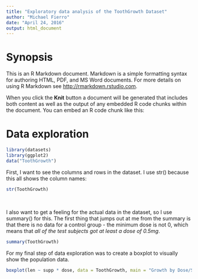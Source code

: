 ```yaml
---
title: "Exploratory data analysis of the ToothGrowth Dataset"
author: "Michael Fierro"
date: "April 24, 2016"
output: html_document
---
```


# Synopsis
This is an R Markdown document. Markdown is a simple formatting syntax for authoring HTML, PDF, and MS Word documents. For more details on using R Markdown see <http://rmarkdown.rstudio.com>.

When you click the **Knit** button a document will be generated that includes both content as well as the output of any embedded R code chunks within the document. You can embed an R code chunk like this:

# Data exploration
```r
library(datasets)
library(ggplot2)
data("ToothGrowth")
```


First, I want to see the columns and rows in the dataset. I use str() because this all shows the column names:
```r
str(ToothGrowth)
```

&nbsp;

I also want to get a feeling for the actual data in the dataset, so I use summary() for this. The first thing that jumps out at me from the summary is that there is no data for a control group - the minimum dose is not 0, which means that *all of the test subjects got at least a dose of 0.5mg*.
```r
summary(ToothGrowth)
```

For my final step of data exploration was to create a boxplot to visually show the population data.
```r
boxplot(len ~ supp * dose, data = ToothGrowth, main = "Growth by Dose/Supplement", ylab = "Length of teeth", xlab = "Dose/Supplement", col = c("orange","red"))
```

